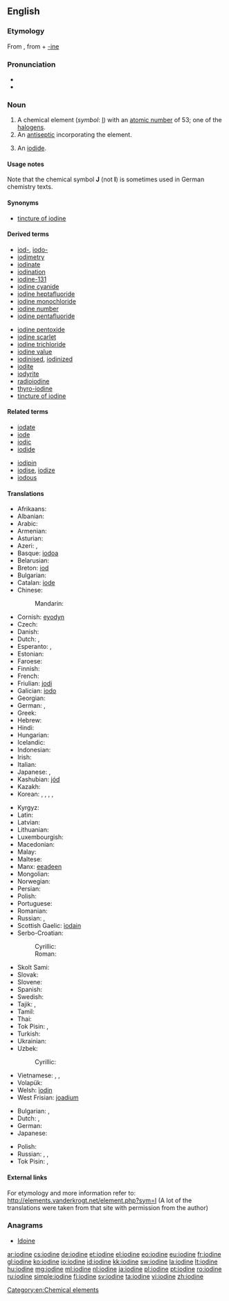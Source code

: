==English==

{{elements|I|tellurium|Te|xenon|Xe}}

===Etymology===
From {{etyl|fr|en}} {{term|iode||lang=fr}}, from {{etyl|grc}} {{term|ἰοειδής||violet}} + [[-ine]]

===Pronunciation===
* {{audio|en-us-iodine.ogg|Audio (US)}}
* {{rfap|UK English|UK}}

===Noun===
{{en-noun|-|s}}
{{wikipedia}}

# A chemical element (''symbol'': [[I]]) with an [[atomic number]] of 53; one of the [[halogen]]s.
# An [[antiseptic]] incorporating the element.
# {{countable|uncountable|obsolete}} An [[iodide]].

====Usage notes====
Note that the chemical symbol '''J''' (not '''I''') is sometimes used in German chemistry texts.

====Synonyms====
* {{sense|antiseptic}} [[tincture of iodine]]

====Derived terms====
{{rel-top|terms derived from ''iodine (noun)''}}
* [[iod-]], [[iodo-]]
* [[iodimetry]]
* [[iodinate]]
* [[iodination]]
* [[iodine-131]]
* [[iodine cyanide]]
* [[iodine heptafluoride]]
* [[iodine monochloride]]
* [[iodine number]]
* [[iodine pentafluoride]]
{{rel-mid}}
* [[iodine pentoxide]]
* [[iodine scarlet]]
* [[iodine trichloride]]
* [[iodine value]]
* [[iodinised]], [[iodinized]]
* [[iodite]]
* [[iodyrite]]
* [[radioiodine]]
* [[thyro-iodine]]
* [[tincture of iodine]]
{{rel-bottom}}

====Related terms====
{{rel-top|terms related to ''iodine (noun)''}}
* [[iodate]]
* [[iode]]
* [[iodic]]
* [[iodide]]
{{rel-mid}}
* [[iodipin]]
* [[iodise]], [[iodize]]
* [[iodous]]
{{rel-bottom}}

====Translations====
{{trans-top|element}}
* Afrikaans: {{t|af|jood}}
* Albanian: {{t-|sq|jod|xs=Albanian}}
* Arabic: {{t|ar|يود|m|tr=yūd|sc=Arab}}
* Armenian: {{t-|hy|յոդ|tr=yod}}
* Asturian: {{t-|ast|yodu|m}}
* Azeri: {{t|az|yod}}, {{t|az|iod}}
* Basque: [[iodoa]]
* Belarusian: {{t|be|ёд|m|tr=jod|sc=Cyrl}}
* Breton: [[iod]] {{m}}
* Bulgarian: {{t-|bg|йод|m|tr=jod|sc=Cyrl}}
* Catalan: [[iode]]
* Chinese:
*: Mandarin: {{t|cmn|碘|tr=diǎn|sc=Hans}}
* Cornish: [[eyodyn]]
* Czech: {{t+|cs|jód|m}}
* Danish: {{t-|da|jod}}
* Dutch: {{t+|nl|jood|n}}, {{t+|nl|jodium|n}}
* Esperanto: {{t-|eo|jodo|xs=Esperanto}},  {{t+|eo|iodo|xs=Esperanto}}
* Estonian: {{t+|et|jood}}
* Faroese: {{t-|fo|jod|xs=Faroese}}
* Finnish: {{t+|fi|jodi}}
* French: {{t+|fr|iode|m}}
* Friulian: [[jodi]]
* Galician: [[iodo]]
* Georgian: {{t|ka|იოდი|tr=iodi|sc=Geor}}
* German: {{t+|de|Iod|n}}, {{t+|de|Jod|n}}
* Greek: {{t+|el|ιώδιο|n|tr=iódio}}
* Hebrew: {{t|he|יוד|m|tr=yod}}
* Hindi: {{t|hi|जंबुकी|tr=jambukee|sc=Deva}}
* Hungarian: {{t+|hu|jód}}
* Icelandic: {{t+|is|joð}}
* Indonesian: {{t|id|yodium}}
* Irish: {{t|ga|iaidín}}
* Italian: {{t+|it|iodio|m}}
* Japanese: {{t|ja|ヨウ素|tr=ようそ, yōso|sc=Jpan}}, {{t|ja|沃素|tr=ようそ, yōso|sc=Jpan}}
* Kashubian: [[jód]]
* Kazakh: {{t|kk|йод|tr=yod|sc=Cyrl}}
* Korean: {{t+|ko|요오드|tr=yoodeu|sc=Kore}},  {{t-|ko|옥도|tr=沃度, okdo|sc=Kore}},  {{t-|ko|옥소|tr=沃素, okso|sc=Kore}},  {{t-|ko|요오듐|tr=yoodyum|sc=Kore}},  {{t-|ko|아이오딘|tr=aiodin|sc=Kore}}
{{trans-mid}}
* Kyrgyz: {{t|ky|йод|tr=yod|sc=Cyrl}}
* Latin: {{t+|la|iodium}}
* Latvian: {{t|lv|jods|m}}
* Lithuanian: {{t+|lt|jodas|xs=Lithuanian}}
* Luxembourgish: {{t-|lb|Iod}}
* Macedonian: {{t|mk|јод|m|tr=jod|sc=Cyrl}}
* Malay: {{t|ms|yodium}}
* Maltese: {{t|mt|jodju|m}}
* Manx: [[eeadeen]]
* Mongolian: {{t|mn|йод|tr=jod|sc=Cyrl}}
* Norwegian: {{t+|no|jod}}
* Persian: {{t|fa|ید|tr=yod|sc=fa-Arab}}
* Polish: {{t+|pl|jod|m}}
* Portuguese: {{t+|pt|iodo}}
* Romanian: {{t+|ro|iod|n}}
* Russian: {{t+|ru|йод|m|tr=jod}}, {{t|ru|иод|m|tr=iód|sc=Cyrl}}
* Scottish Gaelic: [[ìodain]]
* Serbo-Croatian:
*: Cyrillic: {{t|sh|јод|m|sc=Cyrl}}
*: Roman: {{t|sh|jod|m}}
* Skolt Sami: {{tø|sms|jåått}}
* Slovak: {{t-|sk|jód|m}}
* Slovene: {{t+|sl|jod|m}}
* Spanish: {{t+|es|yodo|m}}
* Swedish: {{t+|sv|jod|c}}
* Tajik: {{t|tg|йод|tr=yod|sc=Cyrl}}, {{t|tg|иод|tr=iod|sc=Cyrl}}
* Tamil: {{t|ta|அயடின்|tr=ayaţin}}
* Thai: {{t|th|ไอโอดีน|tr=aiōdīn|sc=Thai}}
* Tok Pisin: {{t-|tpi|aiadin|xs=Tok Pisin}},  {{t-|tpi|yot|xs=Tok Pisin}}
* Turkish: {{t+|tr|iyot}}
* Ukrainian: {{t|uk|йод|m|tr=jod|sc=Cyrl}}
* Uzbek: {{t|uz|yod}}
*: Cyrillic: {{t|uz|йод|sc=Cyrl}}
* Vietnamese: {{t|vi|iot}}, {{t|vi|iốt}}, {{t|vi|iođ}}
* Volapük: {{t+|vo|yodin}}
* Welsh: [[ïodin]]
* West Frisian: [[joadium]]
{{trans-bottom}}

{{trans-top|antiseptic}}
* Bulgarian: {{t-|bg|йодна тинктура|f|tr=jódna tinktúra|sc=Cyrl}}, {{qualifier|colloquial}} {{t-|bg|йод|m|tr=jod|sc=Cyrl}}
* Dutch: {{t|nl|jodium|n}}, {{t|nl|jodiumtinctuur|m}}
* German: {{t|de|Jodtinktur|f}}
* Japanese: {{t|ja|ヨードチンキ|tr=yōdochinki|sc=Jpan}}
{{trans-mid}}
* Polish: {{t|pl|jodyna|f}}
* Russian: {{t|ru|йодная тинктура|f|tr=jódnaja tinktúra|sc=Cyrl}}, {{t|ru|йодная настойка|f|tr=jódnaja nastójka|sc=Cyrl}}, {{t|ru|йод|m|tr=jod|sc=Cyrl}}
* Tok Pisin: {{t-|tpi|aiadin|xs=Tok Pisin}},  {{t-|tpi|yot|xs=Tok Pisin}}
{{trans-bottom}}

====External links====
For etymology and more information refer to:
http://elements.vanderkrogt.net/element.php?sym=I
(A lot of the translations were taken from that site with permission from the author)

===Anagrams===
* [[Idoine#English|Idoine]]

[[Category:en:Chemical elements]]

[[ar:iodine]]
[[cs:iodine]]
[[de:iodine]]
[[et:iodine]]
[[el:iodine]]
[[eo:iodine]]
[[eu:iodine]]
[[fr:iodine]]
[[gl:iodine]]
[[ko:iodine]]
[[io:iodine]]
[[id:iodine]]
[[kk:iodine]]
[[sw:iodine]]
[[la:iodine]]
[[lt:iodine]]
[[hu:iodine]]
[[mg:iodine]]
[[ml:iodine]]
[[nl:iodine]]
[[ja:iodine]]
[[pl:iodine]]
[[pt:iodine]]
[[ro:iodine]]
[[ru:iodine]]
[[simple:iodine]]
[[fi:iodine]]
[[sv:iodine]]
[[ta:iodine]]
[[vi:iodine]]
[[zh:iodine]]